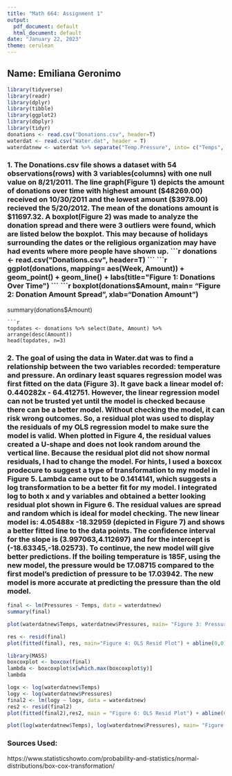 ```yaml
---
title: "Math 664: Assignment 1"
output:
  pdf_document: default
  html_document: default
date: "January 22, 2023" 
theme: cerulean
---
```


<!-- For more info on RMarkdown see http://rmarkdown.rstudio.com/ -->

## Name: Emiliana Geronimo
```r
library(tidyverse)
library(readr)
library(dplyr)
library(tibble)
library(ggplot2)
library(dbplyr)
library(tidyr)
donations <- read.csv("Donations.csv", header=T)
waterdat <- read.csv("Water.dat", header = T)
waterdatnew <- waterdat %>% separate("Temp.Pressure", into= c("Temps", "Pressures"), sep = " ") %>% mutate(Temps = as.numeric(Temps), Pressures = as.numeric(Pressures))
```

### 1. The Donations.csv file shows a dataset with 54 observations(rows) with 3 variables(columns) with one null value on 8/21/2011. The line graph(Figure 1) depicts the amount of donations over time with highest amount ($48269.00) received on 10/30/2011 and the lowest amount ($3978.00) recieved the 5/20/2012. The mean of the donations amount is $11697.32. A boxplot(Figure 2) was made to analyze the donation spread and there were 3 outliers were found, which are listed below the boxplot. This may because of holidays surrounding the dates or the religious organization may have had events where more people have shown up.
```r
donations <- read.csv("Donations.csv", header=T)
```
```r
ggplot(donations, mapping= aes(Week, Amount)) + geom_point() + geom_line() + labs(title="Figure 1: Donations Over Time")
```
```r
boxplot(donations$Amount, main= "Figure 2: Donation Amount Spread", xlab="Donation Amount") 
summary(donations$Amount)
```
```r
topdates <- donations %>% select(Date, Amount) %>% arrange(desc(Amount))
head(topdates, n=3)
```

### 2. The goal of using the data in Water.dat was to find a relationship between the two variables recorded: temperature and pressure. An ordinary least squares regression model was first fitted on the data (Figure 3). It gave back a linear model of: 0.440282x - 64.412751. However, the linear regression model can not be trusted yet until the model is checked because there can be a better model. Without checking the model, it can risk wrong outcomes. So, a residual plot was used to display the residuals of my OLS regression model to make sure the model is valid. When plotted in Figure 4, the residual values created a U-shape and does not look random around the vertical line. Because the residual plot did not show normal residuals, I had to change the model. For hints, I used a boxcox prodecure to suggest a type of transformation to my model in Figure 5. Lambda came out to be 0.1414141, which suggests a log transformation to be a better fit for my model. I integrated log to both x and y variables and obtained a better looking residual plot shown in Figure 6. The residual values are spread and random which is ideal for model checking. The new linear model is: 4.05488x -18.32959 (depicted in Figure 7) and shows a better fitted line to the data points. The confidence interval for the slope is (3.997063,4.112697) and for the intercept is (-18.63345,-18.02573). To continue, the new model will give better predictions. If the boiling temperature is 185F, using the new model, the pressure would be 17.08715 compared to the first model's prediction of pressure to be 17.03942. The new model is more accurate at predicting the pressure than the old model. 
```r
final <- lm(Pressures ~ Temps, data = waterdatnew)
summary(final)
```
```r
plot(waterdatnew$Temps, waterdatnew$Pressures, main= "Figure 3: Pressures vs. Temperature", xlab="Temperature (F)", ylab="Pressures (Bar)") + abline(lm(waterdatnew$Pressures ~ waterdatnew$Temps)) 
```
```r
res <- resid(final)
plot(fitted(final), res, main="Figure 4: OLS Resid Plot") + abline(0,0)
```
```r
library(MASS)
boxcoxplot <- boxcox(final)
lambda <- boxcoxplot$x[which.max(boxcoxplot$y)]
lambda
```
```r
logx <- log(waterdatnew$Temps)
logy <- log(waterdatnew$Pressures)
final2 <- lm(logy ~ logx, data = waterdatnew)
res2 <- resid(final2)
plot(fitted(final2),res2, main = "Figure 6: OLS Resid Plot") + abline(0,0)
```
```r
plot(log(waterdatnew$Temps), log(waterdatnew$Pressures), main= "Figure 7: Pressures vs Temperature (New Model)", xlab= "Log(Temperature(F))", ylab="Log(Pressures)") + abline(lm(log(waterdatnew$Pressures) ~ log(waterdatnew$Temps)))
```

### Sources Used:
https://www.statisticshowto.com/probability-and-statistics/normal-distributions/box-cox-transformation/ 






